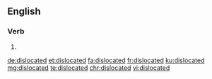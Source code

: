 ==English==

===Verb===
{{head|en|verb form}}

# {{en-past of|dislocate}}

[[de:dislocated]]
[[et:dislocated]]
[[fa:dislocated]]
[[fr:dislocated]]
[[ku:dislocated]]
[[mg:dislocated]]
[[te:dislocated]]
[[chr:dislocated]]
[[vi:dislocated]]